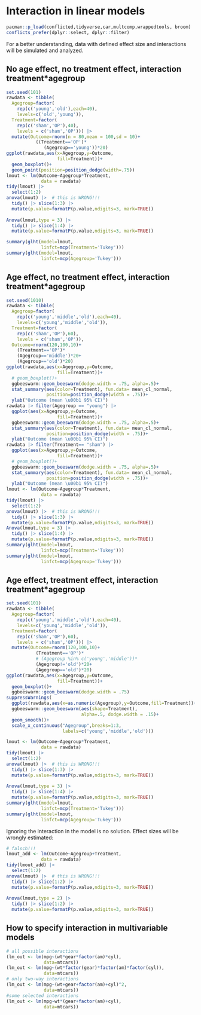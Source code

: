 # Interaction in linear models

```r
pacman::p_load(conflicted,tidyverse,car,multcomp,wrappedtools, broom)
conflicts_prefer(dplyr::select, dplyr::filter)
```

For a better understanding, data with defined effect size and interactions will be simulated and analyzed.

## No age effect, no treatment effect, interaction treatment\*agegroup

```r
set.seed(101)
rawdata <- tibble(
  Agegroup=factor(
    rep(c('young','old'),each=40),
    levels=c('old','young')),
  Treatment=factor(
    rep(c('sham','OP'),40),
    levels = c('sham','OP'))) |>
  mutate(Outcome=rnorm(n = 80,mean = 100,sd = 10)+
           ((Treatment=='OP')*
              (Agegroup=='young'))*20)
ggplot(rawdata,aes(x=Agegroup,y=Outcome,
                   fill=Treatment))+
  geom_boxplot()+
  geom_point(position=position_dodge(width=.75))
lmout <- lm(Outcome~Agegroup*Treatment,
             data = rawdata)
tidy(lmout) |> 
  select(1:2)
anova(lmout) |>  # this is WRONG!!!
  tidy() |> slice(1:3) |> 
  mutate(p.value=formatP(p.value,ndigits=3, mark=TRUE))
  
Anova(lmout,type = 3) |> 
  tidy() |> slice(1:4) |> 
  mutate(p.value=formatP(p.value,ndigits=3, mark=TRUE))

summary(glht(model=lmout,
             linfct=mcp(Treatment='Tukey')))
summary(glht(model=lmout,
             linfct=mcp(Agegroup='Tukey')))

```

\newpage

## Age effect, no treatment effect, interaction treatment\*agegroup

```r
set.seed(1010)
rawdata <- tibble(
  Agegroup=factor(
    rep(c('young','middle','old'),each=40),
    levels=c('young','middle','old')),
  Treatment=factor(
    rep(c('sham','OP'),60),
    levels = c('sham','OP')),
  Outcome=rnorm(120,100,10)+
    (Treatment=='OP')*
    (Agegroup=='middle')*20+
    (Agegroup=='old')*20)
ggplot(rawdata,aes(x=Agegroup,y=Outcome,
                   fill=Treatment))+
  # geom_boxplot()+
  ggbeeswarm::geom_beeswarm(dodge.width = .75, alpha=.5)+
  stat_summary(aes(color=Treatment), fun.data= mean_cl_normal,
               position=position_dodge(width = .75))+
  ylab("Outcome (mean \u00b1 95% CI)")
rawdata |> filter(Agegroup == "young") |> 
  ggplot(aes(x=Agegroup,y=Outcome,
                   fill=Treatment))+
  ggbeeswarm::geom_beeswarm(dodge.width = .75, alpha=.5)+
  stat_summary(aes(color=Treatment), fun.data= mean_cl_normal,
               position=position_dodge(width = .75))+
  ylab("Outcome (mean \u00b1 95% CI)")
rawdata |> filter(Treatment== "sham") |> 
  ggplot(aes(x=Agegroup,y=Outcome,
                   fill=Treatment))+
  # geom_boxplot()+
  ggbeeswarm::geom_beeswarm(dodge.width = .75, alpha=.5)+
  stat_summary(aes(color=Treatment), fun.data= mean_cl_normal,
               position=position_dodge(width = .75))+
  ylab("Outcome (mean \u00b1 95% CI)")
lmout <- lm(Outcome~Agegroup*Treatment,
             data = rawdata)
tidy(lmout) |> 
  select(1:2)
anova(lmout) |>  # this is WRONG!!!
  tidy() |> slice(1:3) |> 
  mutate(p.value=formatP(p.value,ndigits=3, mark=TRUE))
Anova(lmout,type = 3) |> 
  tidy() |> slice(1:4) |> 
  mutate(p.value=formatP(p.value,ndigits=3, mark=TRUE))
summary(glht(model=lmout,
             linfct=mcp(Treatment='Tukey')))
summary(glht(model=lmout,
             linfct=mcp(Agegroup='Tukey')))
```

\newpage

## Age effect, treatment effect, interaction treatment\*agegroup

```r
set.seed(101)
rawdata <- tibble(
  Agegroup=factor(
    rep(c('young','middle','old'),each=40),
    levels=c('young','middle','old')),
  Treatment=factor(
    rep(c('sham','OP'),60),
    levels = c('sham','OP'))) |>
  mutate(Outcome=rnorm(120,100,10)+
           (Treatment=='OP')*
           # (Agegroup %in% c('young','middle'))*
           (Agegroup!='old')*20+
           (Agegroup=='old')*20)
ggplot(rawdata,aes(x=Agegroup,y=Outcome,
                   fill=Treatment))+
  geom_boxplot()+
  ggbeeswarm::geom_beeswarm(dodge.width = .75)
suppressWarnings(
  ggplot(rawdata,aes(x=as.numeric(Agegroup),y=Outcome,fill=Treatment))+
  ggbeeswarm::geom_beeswarm(aes(shape=Treatment),
                            alpha=.5, dodge.width = .15)+
  geom_smooth()+
  scale_x_continuous("Agegroup",breaks=1:3,
                     labels=c('young','middle','old')))

lmout <- lm(Outcome~Agegroup*Treatment,
             data = rawdata)
tidy(lmout) |> 
  select(1:2)
anova(lmout) |>  # this is WRONG!!!
  tidy() |> slice(1:3) |> 
  mutate(p.value=formatP(p.value,ndigits=3, mark=TRUE))
  
Anova(lmout,type = 3) |> 
  tidy() |> slice(1:4) |> 
  mutate(p.value=formatP(p.value,ndigits=3, mark=TRUE))
summary(glht(model=lmout,
             linfct=mcp(Treatment='Tukey')))
summary(glht(model=lmout,
             linfct=mcp(Agegroup='Tukey')))
```

Ignoring the interaction in the model is no solution. Effect sizes will be wrongly estimated:

```r
# falsch!!!
lmout_add <- lm(Outcome~Agegroup+Treatment,
             data = rawdata)
tidy(lmout_add) |> 
  select(1:2)
anova(lmout) |>  # this is WRONG!!!
  tidy() |> slice(1:2) |> 
  mutate(p.value=formatP(p.value,ndigits=3, mark=TRUE))
  
Anova(lmout,type = 2) |> 
  tidy() |> slice(1:2) |> 
  mutate(p.value=formatP(p.value,ndigits=3, mark=TRUE))
```

\newpage

## How to specify interaction in multivariable models

```r
# all possible interactions
(lm_out <- lm(mpg~(wt*gear*factor(am)*cyl),
              data=mtcars))
(lm_out <- lm(mpg~(wt*factor(gear)*factor(am)*factor(cyl)),
              data=mtcars))
# only two-way interactions
(lm_out <- lm(mpg~(wt+gear+factor(am)+cyl)^2,
              data=mtcars))
#some selected interactions
(lm_out <- lm(mpg~wt*(gear+factor(am)+cyl),
              data=mtcars))
```
